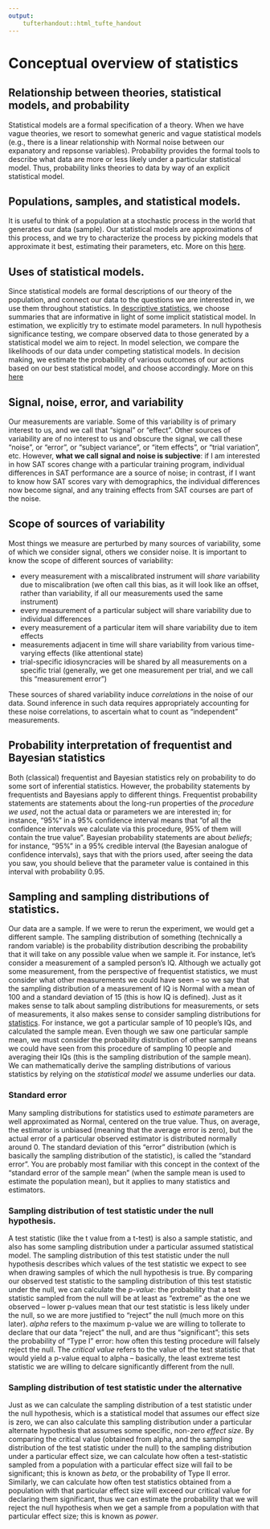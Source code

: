 ```yaml
---
output: 
    tufterhandout::html_tufte_handout
---
```


# Conceptual overview of statistics

## Relationship between theories, statistical models, and probability

Statistical models are a formal specification of a theory.  When we have vague theories, we resort to somewhat generic and vague statistical models (e.g., there is a linear relationship with Normal noise between our expanatory and repsonse variables).  Probability provides the formal tools to describe what data are more or less likely under a particular statistical model.  Thus, probability links theories to data by way of an explicit statistical model.

## Populations, samples, and statistical models.

It is useful to think of a population at a stochastic process in the world that generates our data (sample).  Our statistical models are approximations of this process, and we try to characterize the process by picking models that approximate it best, estimating their parameters, etc.  More on this [here](../probability-stats/population-samples.html).

## Uses of statistical models.

Since statistical models are formal descriptions of our theory of the population, and connect our data to the questions we are interested in, we use them throughout statistics.  In [descriptive statistics](descriptive.html), we choose summaries that are informative in light of some implicit statistical model.  In estimation, we explicitly try to estimate model parameters.  In null hypothesis significance testing, we compare observed data to those generated by a statistical model we aim to reject.  In model selection, we compare the likelihoods of our data under competing statistical models.  In decision making, we estimate the probability of various outcomes of our actions based on our best statistical model, and choose accordingly.  More on this [here](uses-of-models.html)

## Signal, noise, error, and variability

Our measurements are variable. Some of this variability is of primary interest to us, and we call that "signal" or "effect".  Other sources of variability are of no interest to us and obscure the signal, we call these "noise", or "error", or "subject variance", or "item effects", or "trial variation", etc.  However, **what we call signal and noise is subjective**: if I am interested in how SAT scores change with a particular training program, individual differences in SAT performance are a source of noise; in contrast, if I want to know how SAT scores vary with demographics, the individual differences now become signal, and any training effects from SAT courses are part of the noise.

## Scope of sources of variability

Most things we measure are perturbed by many sources of variability, some of which we consider signal, others we consider noise.  It is important to know the scope of different sources of variability:   

- every measurement with a miscalibrated instrument will *share* variability due to miscalibration (we often call this bias, as it will look like an offset, rather than variability, if all our measurements used the same instrument)    
- every measurement of a particular subject will share variability due to individual differences    
- every measurement of a particular item will share variability due to item effects   
- measurements adjacent in time will share variability from various time-varying effects (like attentional state)   
- trial-specific idiosyncracies will be shared by all measurements on a specific trial (generally, we get one measurement per trial, and we call this "measurement error")   

These sources of shared variability induce *correlations* in the noise of our data.  Sound inference in such data requires appropriately accounting for these noise correlations, to ascertain what to count as "independent" measurements.

## Probability interpretation of frequentist and Bayesian statistics

Both (classical) frequentist and Bayesian statistics rely on probability to do some sort of inferential statistics.  However, the probability statements by frequentists and Bayesians apply to different things.  Frequentist probability statements are statements about the long-run properties of the *procedure we used*, not the actual data or parameters we are interested in; for instance, "95%" in a 95% confidence interval means that "of all the confidence intervals we calculate via this procedure, 95% of them will contain the true value".  Bayesian probability statements are about *beliefs*; for instance, "95%" in a 95% credible interval (the Bayesian analogue of confidence intervals), says that with the priors used, after seeing the data you saw, you should believe that the parameter value is contained in this interval with probability 0.95.

## Sampling and sampling distributions of statistics.

Our data are a sample.  If we were to rerun the experiment, we would get a different sample.  The sampling distribution of something (technically a random variable) is the probability distribution describing the probability that it will take on any possible value when we sample it.  For instance, let's consider a measurement of a sampled person's IQ.  Although we actually got some measurement, from the perspective of frequentist statistics, we must consider what other measurements we could have seen -- so we say that the sampling distribution of a measurement of IQ is Normal with a mean of 100 and a standard deviation of 15 (this is how IQ is defined).  Just as it makes sense to talk about sampling distributions for measurements, or sets of measurements, it also makes sense to consider sampling distributions for [statistics](descriptive.html).  For instance, we got a particular sample of 10 people's IQs, and calculated the sample mean.  Even though we saw one particular sample mean, we must consider the probability distribution of other sample means we could have seen from this procedure of sampling 10 people and averaging their IQs (this is the sampling distribution of the sample mean).  We can mathematically derive the sampling distributions of various statistics by relying on the *statistical model* we assume underlies our data.

### Standard error

Many sampling distributions for statistics used to *estimate* parameters are well approximated as Normal, centered on the true value.  Thus, on average, the estimator is unbiased (meaning that the average error is zero), but the actual error of a particular observed estimator is distributed normally around 0.  The standard deviation of this "error" distribution (which is basically the sampling distribution of the statistic), is called the "standard error".  You are probably most familiar with this concept in the context of the "standard error of the sample mean" (when the sample mean is used to estimate the population mean), but it applies to many statistics and estimators.

### Sampling distribution of test statistic under the null hypothesis.

A test statistic (like the t value from a t-test) is also a sample statistic, and also has some sampling distribution under a particular assumed statistical model.  The sampling distribution of this test statistic under the null hypothesis describes which values of the test statistic we expect to see when drawing samples of which the null hypothesis is true.  By comparing our observed test statistic to the sampling distribution of this test statistic under the null, we can calculate the *p-value*: the probability that a test statistic sampled from the null will be at least as "extreme" as the one we observed -- lower p-values mean that our test statistic is less likely under the null, so we are more justified to "reject" the null (much more on this later).  *alpha* refers to the maximum p-value we are willing to tollerate to declare that our data "reject" the null, and are thus "significant"; this sets the probability of "Type I" error: how often this testing procedure will falsely reject the null.  The *critical value* refers to the value of the test statistic that would yield a p-value equal to alpha -- basically, the least extreme test statistic we are willing to delcare significantly different from the null.

### Sampling distribution of test statistic under the alternative

Just as we can calculate the sampling distribution of a test statistic under the null hypothesis, which is a statistical model that assumes our effect size is zero, we can also calculate this sampling distribution under a particular alternate hypothesis that assumes some specific, non-zero *effect size*.  By comparing the critical value (obtained from alpha, and the sampling distribution of the test statistic under the null) to the sampling distribution under a particular effect size, we can calculate how often a test-statistic sampled from a population with a particular effect size will fail to be significant; this is known as *beta*, or the probability of Type II error.  Similarly, we can calculate how often test statistics obtained from a population with that particular effect size will exceed our critical value for declaring them significant, thus we can estimate the probability that we will reject the null hypothesis when we get a sample from a population with that particular effect size; this is known as *power*.

